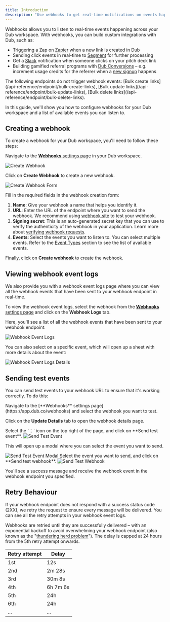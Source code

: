 ```yaml
---
title: Introduction
description: "Use webhooks to get real-time notifications on events happening across your Dub workspace."
---
```


Webhooks allows you to listen to real-time events happening across your Dub workspace. With webhooks, you can build custom integrations with Dub, such as:

- Triggering a Zap on [Zapier](https://app.dub.co/integrations/zapier) when a new link is created in Dub
- Sending click events in real-time to [Segment](https://app.dub.co/integrations/segment) for further processing
- Get a [Slack](https://app.dub.co/integrations/slack) notification when someone clicks on your pitch deck link
- Building gamified referral programs with [Dub Conversions](/conversions/quickstart) – e.g. increment usage credits for the referrer when a [new signup](/conversions/leads) happens

<Warning>
  The following endpoints do not trigger webhook events: [Bulk create
  links](/api-reference/endpoint/bulk-create-links), [Bulk update
  links](/api-reference/endpoint/bulk-update-links), [Bulk delete
  links](/api-reference/endpoint/bulk-delete-links).
</Warning>

In this guide, we'll show you how to configure webhooks for your Dub workspace and a list of available events you can listen to.

## Creating a webhook

To create a webhook for your Dub workspace, you'll need to follow these steps:

Navigate to the [**Webhooks** settings page](https://app.dub.co/webhooks) in your Dub workspace.

<Frame>
  <img src="/images/create-webhook.png" alt="Create Webhook" />
</Frame>

Click on **Create Webhook** to create a new webhook.

<Frame>
  <img src="/images/create-webhook-form.png" alt="Create Webhook Form" />
</Frame>

Fill in the required fields in the webhook creation form:

1. **Name**: Give your webhook a name that helps you identify it.
2. **URL**: Enter the URL of the endpoint where you want to send the webhook. We recommend using [webhook.site](https://webhook.site/) to test your webhook.
3. **Signing secret**: This is an auto-generated secret key that you can use to verify the authenticity of the webhook in your application. Learn more about [verifying webhook requests](/concepts/webhooks/verify-webhook-requests).
4. **Events**: Select the events you want to listen to. You can select multiple events. Refer to the [Event Types](/concepts/webhooks/event-types) section to see the list of available events.

Finally, click on **Create webhook** to create the webhook.

## Viewing webhook event logs

We also provide you with a webhook event logs page where you can view all the webhook events that have been sent to your webhook endpoint in real-time.

To view the webhook event logs, select the webhook from the [**Webhooks** settings page](https://app.dub.co/webhooks) and click on the **Webhook Logs** tab.

Here, you'll see a list of all the webhook events that have been sent to your webhook endpoint:

<Frame>
  <img src="/images/webhook-event-logs.png" alt="Webhook Event Logs" />
</Frame>

You can also select on a specific event, which will open up a sheet with more details about the event:

<Frame>
  <img
    src="/images/webhook-event-logs-details.png"
    alt="Webhook Event Logs Details"
  />
</Frame>

## Sending test events

You can send test events to your webhook URL to ensure that it's working correctly. To do this:

<Steps>
<Step title="Go to the webhook details page">
Navigate to the [**Webhooks** settings page](https://app.dub.co/webhooks) and select the webhook you want to test.

Click on the **Update Details** tab to open the webhook details page.

</Step>
<Step title="Open the test event modal">
Select the `⋮` icon on the top right of the page, and click on **Send test event**.

<Frame>
  <img src="/images/send-test-event.png" alt="Send Test Event" />
</Frame>

This will open up a modal where you can select the event you want to send.

<Frame>
  <img src="/images/send-test-event-modal.png" alt="Send Test Event Modal" />
</Frame>

</Step>

<Step title="Send the test event">
  Select the event you want to send, and click on **Send test webhook**.

<Frame>
  <img src="/images/send-test-webhook.png" alt="Send Test Webhook" />
</Frame>

You'll see a success message and receive the webhook event in the webhook endpoint you specified.

</Step>

</Steps>

## Retry Behaviour

If your webhook endpoint does not respond with a success status code (2XX), we retry the request to ensure every message will be delivered. You can see all the retry attempts in your webhook event logs.

Webhooks are retried until they are successfully delivered – with an exponential backoff to avoid overwhelming your webhook endpoint (also known as the "[thundering herd problem](https://en.wikipedia.org/wiki/Thundering_herd_problem)"). The delay is capped at 24 hours from the 5th retry attempt onwards.

| Retry attempt | Delay    |
| ------------- | -------- |
| 1st           | 12s      |
| 2nd           | 2m 28s   |
| 3rd           | 30m 8s   |
| 4th           | 6h 7m 6s |
| 5th           | 24h      |
| 6th           | 24h      |
| ...           | ...      |
